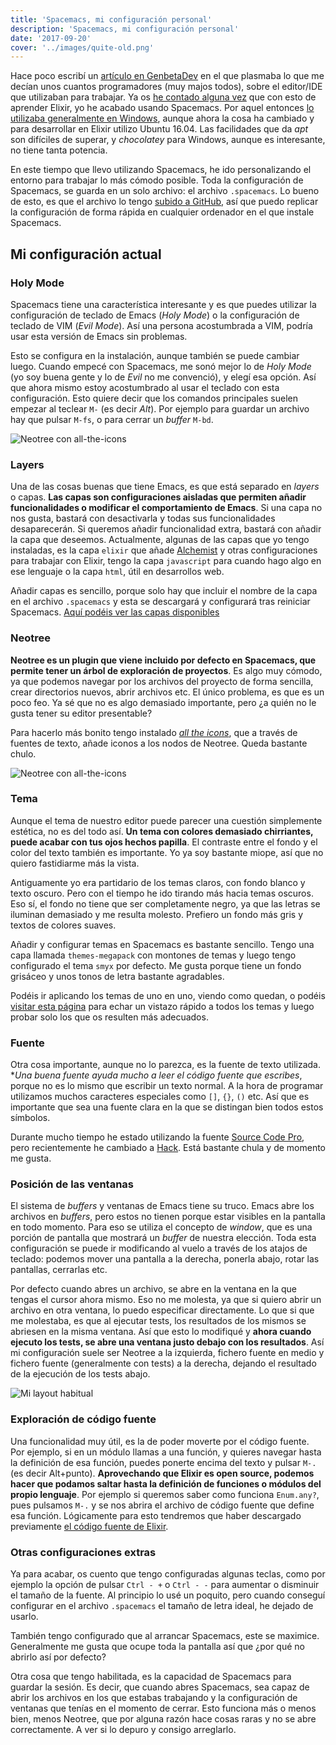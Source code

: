 ```yaml
---
title: 'Spacemacs, mi configuración personal'
description: 'Spacemacs, mi configuración personal'
date: '2017-09-20'
cover: '../images/quite-old.png'
---
```


Hace poco escribí un [artículo en GenbetaDev](https://www.genbetadev.com/herramientas/las-herramientas-del-programador-y-tu-cual-usas) en el que plasmaba lo que me decían unos cuantos programadores (muy majos todos), sobre el editor/IDE que utilizaban para trabajar. Ya os [he contado alguna vez](https://charlascylon.com/2016-06-20-spacemacs-el-editor-perfecto-Elixir) que con esto de aprender Elixir, yo he acabado usando Spacemacs. Por aquel entonces [lo utilizaba generalmente en Windows](https://charlascylon.com/2016-06-29-instalando-spacemacs-en-windows), aunque ahora la cosa ha cambiado y para desarrollar en Elixir utilizo Ubuntu 16.04. Las facilidades que da *apt* son difíciles de superar, y *chocolatey* para Windows, aunque es interesante, no tiene tanta potencia. 

En este tiempo que llevo utilizando Spacemacs, he ido personalizando el entorno para trabajar lo más cómodo posible. Toda la configuración de Spacemacs, se guarda en un solo archivo: el archivo `.spacemacs`. Lo bueno de esto, es que el archivo lo tengo [subido a GitHub](https://github.com/rubenfa/spacemacs-config), así que puedo replicar la configuración de forma rápida en cualquier ordenador en el que instale Spacemacs.


## Mi configuración actual

### Holy Mode

Spacemacs tiene una característica interesante y es que puedes utilizar la configuración de teclado de Emacs (*Holy Mode*) o la configuración de teclado de VIM (*Evil Mode*). Así una persona acostumbrada a VIM, podría usar esta versión de Emacs sin problemas. 

Esto se configura en la instalación, aunque también se puede cambiar luego. Cuando empecé con Spacemacs, me sonó mejor lo de *Holy Mode* (yo soy buena gente y lo de *Evil* no me convenció), y elegí esa opción. Así que ahora mismo estoy acostumbrado al usar el teclado con esta configuración. Esto quiere decir que los comandos principales suelen empezar al teclear `M-` (es decir *Alt*). Por ejemplo para guardar un archivo hay que pulsar `M-fs`, o para cerrar un *buffer* `M-bd`.

![Neotree con all-the-icons](/img/posts/2017/minibufer.png)

### Layers

Una de las cosas buenas que tiene Emacs, es que está separado en *layers* o capas. **Las capas son configuraciones aisladas que permiten añadir funcionalidades o modificar el comportamiento de Emacs**. Si una capa no nos gusta, bastará con desactivarla y todas sus funcionalidades desaparecerán. Si queremos añadir funcionalidad extra, bastará con añadir la capa que deseemos. Actualmente, algunas de las capas que yo tengo instaladas, es la capa `elixir` que añade [Alchemist](https://github.com/tonini/alchemist.el) y otras configuraciones para trabajar con Elixir, tengo la capa `javascript` para cuando hago algo en ese lenguaje o la capa `html`, útil en desarrollos web. 

Añadir capas es sencillo, porque solo hay que incluir el nombre de la capa en el archivo `.spacemacs` y esta se descargará y configurará tras reiniciar Spacemacs. [Aquí podéis ver las capas disponibles](http://spacemacs.org/layers/LAYERS.html)

### Neotree

**Neotree es un plugin que viene incluido por defecto en Spacemacs, que permite tener un árbol de exploración de proyectos**. Es algo muy cómodo, ya que podemos navegar por los archivos del proyecto de forma sencilla, crear directorios nuevos, abrir archivos etc. El único problema, es que es un poco feo. Ya sé que no es algo demasiado importante, pero ¿a quién no le gusta tener su editor presentable? 

Para hacerlo más bonito tengo instalado [*all the icons*](https://github.com/domtronn/all-the-icons.el#resource-fonts), que a través de fuentes de texto, añade iconos a los nodos de Neotree. Queda bastante chulo.

![Neotree con all-the-icons](/img/posts/2017/all_the_icons.png)

### Tema

Aunque el tema de nuestro editor puede parecer una cuestión simplemente estética, no es del todo así. **Un tema con colores demasiado chirriantes, puede acabar con tus ojos hechos papilla**. El contraste entre el fondo y el color del texto también es importante. Yo ya soy bastante miope, así que no quiero fastidiarme más la vista. 

Antiguamente yo era partidario de los temas claros, con fondo blanco y texto oscuro. Pero con el tiempo he ido tirando más hacia temas oscuros. Eso sí, el fondo no tiene que ser completamente negro, ya que las letras se iluminan demasiado y me resulta molesto. Prefiero un fondo más gris y textos de colores suaves. 

Añadir y configurar temas en Spacemacs es bastante sencillo. Tengo una capa llamada `themes-megapack` con montones de temas y luego tengo configurado el tema `smyx` por defecto. Me gusta porque tiene un fondo grisáceo y unos tonos de letra bastante agradables.

Podéis ir aplicando los temas de uno en uno, viendo como quedan, o podéis [visitar esta página](http://themegallery.robdor.com/) para echar un vistazo rápido a todos los temas y luego probar solo los que os resulten más adecuados.

### Fuente

Otra cosa importante, aunque no lo parezca, es la fuente de texto utilizada. **Una buena fuente ayuda mucho a leer el código fuente que escribes*, porque no es lo mismo que escribir un texto normal. A la hora de programar utilizamos muchos caracteres especiales como `[]`, `{}`, `()` etc. Así que es importante que sea una fuente clara en la que se distingan bien todos estos símbolos.

Durante mucho tiempo he estado utilizando la fuente [Source Code Pro](https://github.com/adobe-fonts/source-code-pro), pero recientemente he cambiado a [Hack](http://sourcefoundry.org/hack/). Está bastante chula y de momento me gusta.

### Posición de las ventanas

El sistema de *buffers* y ventanas de Emacs tiene su truco. Emacs abre los archivos en *buffers*, pero estos no tienen porque estar visibles en la pantalla en todo momento. Para eso se utiliza el concepto de *window*, que es una porción de pantalla que mostrará un *buffer* de nuestra elección. Toda esta configuración se puede ir modificando al vuelo a través de los atajos de teclado: podemos mover una pantalla a la derecha, ponerla abajo, rotar las pantallas, cerrarlas etc. 

Por defecto cuando abres un archivo, se abre en la ventana en la que tengas el cursor ahora mismo. Eso no me molesta, ya que si quiero abrir un archivo en otra ventana, lo puedo especificar directamente. Lo que si que me molestaba, es que al ejecutar tests, los resultados de los mismos se abriesen en la misma ventana. Así que esto lo modifiqué y **ahora cuando ejecuto los tests, se abre una ventana justo debajo con los resultados**. Así mi configuración suele ser Neotree a la izquierda, fichero fuente en medio y fichero fuente (generalmente con tests) a la derecha, dejando el resultado de la ejecución de los tests abajo.

![Mi layout habitual](/img/posts/2017/emacs_layout.png)

### Exploración de código fuente

Una funcionalidad muy útil, es la de poder moverte por el código fuente. Por ejemplo, si en un módulo llamas a una función, y quieres navegar hasta la definición de esa función, puedes ponerte encima del texto y pulsar `M-.` (es decir Alt+punto). **Aprovechando que Elixir es open source, podemos hacer que podamos saltar hasta la definición de funciones o módulos del propio lenguaje**. Por ejemplo si queremos saber como funciona `Enum.any?`, pues pulsamos `M-.` y se nos abrira el archivo de código fuente que define esa función. Lógicamente para esto tendremos que haber descargado previamente [el código fuente de Elixir](https://github.com/elixir-lang/elixir).


### Otras configuraciones extras

Ya para acabar, os cuento que tengo configuradas algunas teclas, como por ejemplo la opción de pulsar `Ctrl - +` o `Ctrl - -` para aumentar o disminuir el tamaño de la fuente. Al principio lo usé un poquito, pero cuando conseguí configurar en el archivo `.spacemacs` el tamaño de letra ideal, he dejado de usarlo.

También tengo configurado que al arrancar Spacemacs, este se maximice. Generalmente me gusta que ocupe toda la pantalla así que ¿por qué no abrirlo así por defecto?

Otra cosa que tengo habilitada, es la capacidad de Spacemacs para guardar la sesión. Es decir, que cuando abres Spacemacs, sea capaz de abrir los archivos en los que estabas trabajando y la configuración de ventanas que tenías en el momento de cerrar. Esto funciona más o menos bien, menos Neotree, que por alguna razón hace cosas raras y no se abre correctamente. A ver si lo depuro y consigo arreglarlo.
